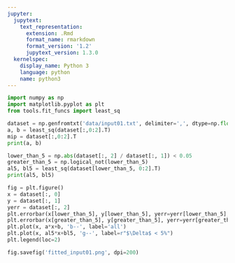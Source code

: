 ```yaml
---
jupyter:
  jupytext:
    text_representation:
      extension: .Rmd
      format_name: rmarkdown
      format_version: '1.2'
      jupytext_version: 1.3.0
  kernelspec:
    display_name: Python 3
    language: python
    name: python3
---
```


```python
import numpy as np
import matplotlib.pyplot as plt
from tools.fit_funcs import least_sq
```

```python
dataset = np.genfromtxt('data/input01.txt', delimiter=',', dtype=np.float, skip_header=True)
a, b = least_sq(dataset[:,0:2].T)
mip = dataset[:,0:2].T
print(a, b)
```

```python
lower_than_5 = np.abs(dataset[:, 2] / dataset[:, 1]) < 0.05
greater_than_5 = np.logical_not(lower_than_5)
al5, bl5 = least_sq(dataset[lower_than_5, 0:2].T)
print(al5, bl5)
```

```python
fig = plt.figure()
x = dataset[:, 0]
y = dataset[:, 1]
yerr = dataset[:, 2]
plt.errorbar(x[lower_than_5], y[lower_than_5], yerr=yerr[lower_than_5], c='black', marker='s', ms=0.5, fmt = '.', elinewidth=0.5)
plt.errorbar(x[greater_than_5], y[greater_than_5], yerr=yerr[greater_than_5], c='red', marker='^', ms=0.5, fmt = '.', elinewidth=0.5)
plt.plot(x, a*x+b, 'b--', label='all')
plt.plot(x, al5*x+bl5, 'g--', label=r"$\Delta$ < 5%")
plt.legend(loc=2)
```

```python
fig.savefig('fitted_input01.png', dpi=200)
```

```python

```
